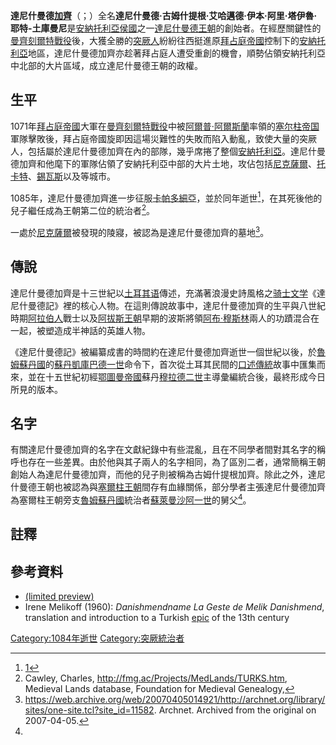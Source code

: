 {{Infobox monarch
|reign= 1071年/1075年－1084年
| successor       = {{le|古姆什提根加齊|Gazi Gümüshtigin}}
|image = Danişmendgazi.jpg
|caption=
|image_tugra=
|Military=
|title= [[貝伊|貝伊]]<br>[[埃米爾|埃米爾]]<br>[[加齊|加齊]]
|father=阿里·塔伊魯·耶特-土庫曼尼
|mother=
|birth_date=
|birth_place=
|death_date= 1084年
|death_place= 今[[土耳其|土耳其]][[尼克薩爾|尼克薩爾]]
}}

'''達尼什曼德[[加齊|加齊]]'''（{{lang-tr|Dânişmend Gazi}}；{{lang-fa|دانشمند احمد غازی}}）全名'''達尼什曼德·古姆什提根·艾哈邁德·伊本·阿里·塔伊魯·耶特-土庫曼尼'''是[[安納托利亞侯國|安納托利亞侯國]]之一[[達尼什曼德王朝|達尼什曼德王朝]]的創始者。在經歷關鍵性的[[曼齊刻爾特戰役|曼齊刻爾特戰役]]後，大獲全勝的[[突厥人|突厥人]]紛紛往西挺進原[[拜占庭帝國|拜占庭帝國]]控制下的[[安納托利亞|安納托利亞]]地區，達尼什曼德加齊亦趁著拜占庭人遭受重創的機會，順勢佔領安納托利亞中北部的大片區域，成立達尼什曼德王朝的政權。

==生平==
1071年[[拜占庭帝國|拜占庭帝國]]大軍在[[曼齊刻爾特戰役|曼齊刻爾特戰役]]中被[[阿爾普·阿爾斯蘭|阿爾普·阿爾斯蘭]]率領的[[塞尔柱帝国|塞尔柱帝国]]軍隊擊敗後，拜占庭帝國旋即因這場災難性的失敗而陷入動亂，致使大量的突厥人，包括屬於達尼什曼德加齊在內的部隊，幾乎席捲了整個[[安納托利亞|安納托利亞]]。達尼什曼德加齊和他麾下的軍隊佔領了安納托利亞中部的大片土地，攻佔包括[[尼克薩爾|尼克薩爾]]、[[托卡特|托卡特]]、[[錫瓦斯|錫瓦斯]]以及{{le|歐凱塔|Euchaita}}等城市。

1085年，達尼什曼德加齊進一步征服[[卡帕多細亞|卡帕多細亞]]，並於同年逝世<ref name="#1">[https://islamansiklopedisi.org.tr/danismend-gazi]</ref>，在其死後他的兒子{{le|古姆什提根加齊|Gazi Gümüshtigin}}繼任成為王朝第二位的統治者<ref>Cawley, Charles, http://fmg.ac/Projects/MedLands/TURKS.htm, Medieval Lands database, Foundation for Medieval Genealogy,</ref>。

一處於[[尼克薩爾|尼克薩爾]]被發現的陵寢，被認為是達尼什曼德加齊的墓地<ref> https://web.archive.org/web/20070405014921/http://archnet.org/library/sites/one-site.tcl?site_id=11582. Archnet. Archived from the original on 2007-04-05.</ref>。

==傳說==
達尼什曼德加齊是十三世紀以[[土耳其语|土耳其语]]傳述，充滿著浪漫史詩風格之[[骑士文学|骑士文学]]《達尼什曼德記》裡的核心人物。在這則傳說故事中，達尼什曼德加齊的生平與八世紀時期[[阿拉伯人|阿拉伯人]]戰士{{le|巴塔爾加齊|Battal Gazi}}以及[[阿拔斯王朝|阿拔斯王朝]]早期的波斯將領[[阿布·穆斯林|阿布·穆斯林]]兩人的功蹟混合在一起，被塑造成半神話的英雄人物。

《達尼什曼德記》被編纂成書的時間約在達尼什曼德加齊逝世一個世紀以後，於[[魯姆蘇丹國|魯姆蘇丹國]]的[[苏丹_(称谓)|蘇丹]][[凱庫巴德一世|凱庫巴德一世]]命令下，首次從土耳其民間的[[口述傳統|口述傳統]]故事中匯集而來，並在十五世紀初經[[鄂圖曼帝國|鄂圖曼帝國]]蘇丹[[穆拉德二世|穆拉德二世]]主導彙編統合後，最終形成今日所見的版本。

==名字==
有關達尼什曼德加齊的名字在文獻紀錄中有些混亂，且在不同學者間對其名字的稱呼也存在一些差異。由於他與其子{{le|古姆什提根加齊|Gazi Gümüshtigin}}兩人的名字相同，為了區別二者，通常簡稱王朝創始人為達尼什曼德加齊，而他的兒子則被稱為古姆什提根加齊。除此之外，達尼什曼德王朝也被認為與[[塞爾柱王朝|塞爾柱王朝]]間存有血緣關係，部分學者主張達尼什曼德加齊為塞爾柱王朝旁支[[魯姆蘇丹國|魯姆蘇丹國]]統治者[[蘇萊曼沙阿一世|蘇萊曼沙阿一世]]的舅父<ref name="#1"/>{{sfn|Yazici|1993|pages=654–655}}。

==註釋==
{{reflist}}

==參考資料==
* [https://books.google.com/books?id=mKpz_2CkoWEC&vq=danishmendids&dq=new+islamic+dynasties&ie=ISO-8859-1&output=html (limited preview)] {{cite book | title = The New Islamic Dynasties: A Chronological and Genealogical Manual |isbn=978-0-7486-2137-8 |author= [[Clifford_Edmund_Bosworth|Clifford Edmund Bosworth]]|publisher=[[Edinburgh_University_Press|Edinburgh University Press]]| year= 2004}}
*Irene Melikoff (1960): ''Danishmendname'' ''La Geste de Melik Danishmend'', translation and introduction to a Turkish [[Epic_poetry|epic]] of the 13th century

{{s-start}}
{{s-new}}
{{S-ttl|title=[[達尼什曼德王朝|達尼什曼德王朝]]的[[馬利克|馬利克]]|years=1071年/1075年–1084年}}
{{s-aft|after={{le|古姆什提根加齊|Gazi Gümüshtigin}}}}
{{s-end}}

[[Category:1084年逝世|Category:1084年逝世]]
[[Category:突厥統治者|Category:突厥統治者]]